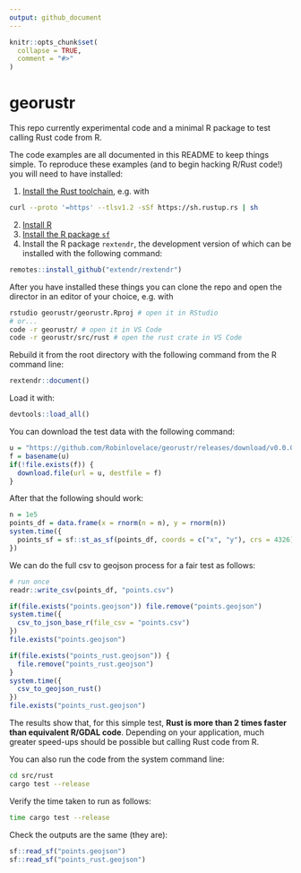 ```yaml
---
output: github_document
---
```


<!-- README.md is generated from README.Rmd. Please edit that file -->

```r
knitr::opts_chunk$set(
  collapse = TRUE,
  comment = "#>"
)
```

# georustr

<!-- badges: start -->
<!-- badges: end -->

This repo currently experimental code and a minimal R package to test calling Rust code from R.

The code examples are all documented in this README to keep things simple.
To reproduce these examples (and to begin hacking R/Rust code!) you will need to have installed:

1. [Install the Rust toolchain](https://www.rust-lang.org/tools/install), e.g. with 
```bash
curl --proto '=https' --tlsv1.2 -sSf https://sh.rustup.rs | sh
```
2. [Install R](https://cran.r-project.org/)
3. [Install the R package `sf`](https://rtask.thinkr.fr/installation-of-r-4-0-on-ubuntu-20-04-lts-and-tips-for-spatial-packages/)
4. Install the R package `rextendr`, the development version of which can be installed with the following command:
```r
remotes::install_github("extendr/rextendr")
```

After you have installed these things you can clone the repo and open the director in an editor of your choice, e.g. with

```bash 
rstudio georustr/georustr.Rproj # open it in RStudio
# or...
code -r georustr/ # open it in VS Code
code -r georustr/src/rust # open the rust crate in VS Code
```

Rebuild it from the root directory with the following command from the R command line:

```r
rextendr::document()
```


Load it with:

```r
devtools::load_all()
```

You can download the test data with the following command:

```r
u = "https://github.com/Robinlovelace/georustr/releases/download/v0.0.0.9000/points.csv"
f = basename(u)
if(!file.exists(f)) {
  download.file(url = u, destfile = f)
}
```

After that the following should work:

```r
n = 1e5
points_df = data.frame(x = rnorm(n = n), y = rnorm(n))
system.time({
  points_sf = sf::st_as_sf(points_df, coords = c("x", "y"), crs = 4326)
})
```

We can do the full csv to geojson process for a fair test as follows:

```r
# run once
readr::write_csv(points_df, "points.csv")
```


```r
if(file.exists("points.geojson")) file.remove("points.geojson")
system.time({
  csv_to_json_base_r(file_csv = "points.csv")
})
file.exists("points.geojson")
```

```r
if(file.exists("points_rust.geojson")) {
  file.remove("points_rust.geojson")
}
system.time({
  csv_to_geojson_rust()
})
file.exists("points_rust.geojson")
```

The results show that, for this simple test, **Rust is more than 2 times faster than equivalent R/GDAL code**.
Depending on your application, much greater speed-ups should be possible but calling Rust code from R.

You can also run the code from the system command line:

```bash
cd src/rust
cargo test --release
```

Verify the time taken to run as follows:

```bash
time cargo test --release
```

Check the outputs are the same (they are):

```r
sf::read_sf("points.geojson")
sf::read_sf("points_rust.geojson")
```



